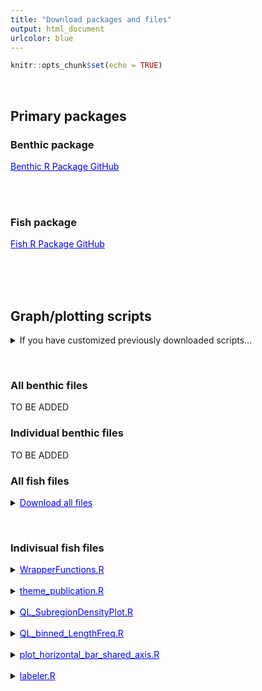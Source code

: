 ```yaml
---
title: "Download packages and files"
output: html_document
urlcolor: blue
---
```


<style type="text/css">
.main-container {
  max-width: 90% !important;
  margin: auto;
}
</style>


```r
knitr::opts_chunk$set(echo = TRUE)
```

<br>

## Primary packages {.tabset}

### Benthic package
<a href="https://github.com/shgroves/NCRMP_benthics" target="_blank" style="color:blue"> Benthic R Package GitHub</a>

<br><br>

### Fish package
<a href="https://github.com/jeremiaheb/rvc" target="_blank" style="color:blue"> Fish R Package GitHub</a>

<br><br><br>


## Graph/plotting scripts {.tabset}

<!-- To add a download link, use the following format:

<details><summary><a href="path/to/file" download style="color:blue">Download ____</a></summary>
DETAILS:
<li>blah blah</li>
</details>

NOTE: All fish files should be in the folder fish_plots, and all benthic files should be in XXXXX. Both zip files should be remade when R scripts are added to the folders, and a note should be made at the top of updates.RMD with the date.
-->

<details><summary>If you have customized previously downloaded scripts...</summary>

When downloading R scripts to source, be aware that if you have previously downloaded scripts and edited them that you can overwrite any changes by downloading all files as a zip. <br>
It is reccomended to only download files you do not already have downloaded, especially if you have made edits.

</details> <br>

### All benthic files
TO BE ADDED

### Individual benthic files
TO BE ADDED

### All fish files
<details><summary><a href="./fish_plots/fish-files.zip" download style="color:blue">Download all files</a></summary>

Includes: <br>
<li>WrapperFunctions.</li>
<li>theme_publication.R</li>
<li>QL_SubregionDensityPlot.R</li>
<li>QL_binned_LengthFreq.</li>
<li>plot_horizontal_bar_shared_axis.R</li>
<li>labeler.R</li>

</details> <br>

### Indivisual fish files
<details><summary><a href="./fish_plots/WrapperFunctions.R" download style="color:blue">WrapperFunctions.R</a></summary>

Requires the following files to run: <br>
<li>theme_publication.R</li>

</details> <br>
<details><summary><a href="./fish_plots/theme_publication.R" download style="color:blue">theme_publication.R</a></summary>

Requires the following files to run: <br>
<li>N/A</li>

</details> <br>
<details><summary><a href="./fish_plots/QL_SubregionDensityPlot.R" download style="color:blue">QL_SubregionDensityPlot.R</a></summary>

Requires the following files to run: <br>
<li>theme_publication.R</li>

</details> <br>
<details><summary><a href="./fish_plots/QL_binned_LengthFreq.R" download style="color:blue">QL_binned_LengthFreq.R</a></summary>

Requires the following files to run: <br>
<li>labeler.R</li>
<li>theme_publication.R</li>

</details> <br>
<details><summary><a href="./fish_plots/plot_horizontal_bar_shared_axis.R" download style="color:blue">plot_horizontal_bar_shared_axis.R</a></summary>

Requires the following files to run: <br>
<li>N/A</li>

</details> <br>
<details><summary><a href="./fish_plots/labeler.R" download style="color:blue">labeler.R</a></summary>

Requires the following files to run: <br>
<li>N/A</li>

</details> <br>


